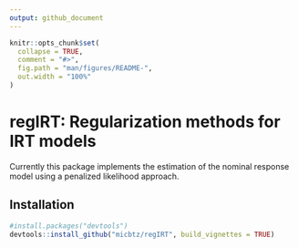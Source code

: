 ```yaml
---
output: github_document
---
```


<!-- README.md is generated from README.Rmd. Please edit that file -->

```r
knitr::opts_chunk$set(
  collapse = TRUE,
  comment = "#>",
  fig.path = "man/figures/README-",
  out.width = "100%"
)
```
# regIRT: Regularization methods for IRT models

Currently this package implements the estimation of the nominal response model using a penalized likelihood approach.

## Installation

``` r
#install.packages("devtools")
devtools::install_github("micbtz/regIRT", build_vignettes = TRUE)
```

